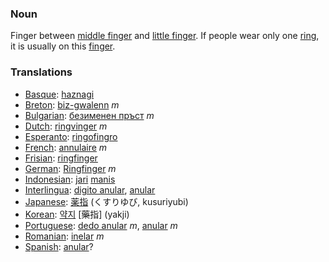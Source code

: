 ===Noun===

Finger between [[middle finger]] and [[little finger]]. If people wear only one [[ring]], it is usually on this [[finger]].

===Translations===
*[[Basque]]: [[haznagi]]
*[[Breton]]: [[biz-gwalenn]] ''m''
*[[Bulgarian]]: [[безименен пръст]] ''m''
*[[Dutch]]: [[ringvinger]] ''m''
*[[Esperanto]]: [[ringofingro]]
*[[French]]: [[annulaire]] ''m''
*[[Frisian]]: [[ringfinger]]
*[[German]]: [[Ringfinger]] ''m''
*[[Indonesian]]: [[jari]] [[manis]]
*[[Interlingua]]: [[digito anular]], [[anular]]
*[[Japanese]]: [[薬指]] (くすりゆび, kusuriyubi)
*[[Korean]]: [[약지]] [藥指] (yakji)
*[[Portuguese]]: [[dedo anular]] ''m'', [[anular]] ''m''
*[[Romanian]]: [[inelar]] ''m''
*[[Spanish]]: [[anular]]?